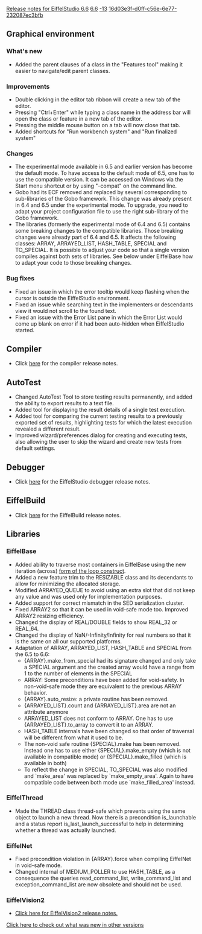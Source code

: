 [[Property:title|Release notes for EiffelStudio 6.6]]
[[Property:link_title|6.6]]
[[Property:weight|-13]]
[[Property:uuid|16d03e3f-d0ff-c56e-6e77-232087ec3bfb]]
==Graphical environment==

===What's new===
* Added the parent clauses of a class in the "Features tool" making it easier to navigate/edit parent classes.

===Improvements===
* Double clicking in the editor tab ribbon will create a new tab of the editor.
* Pressing "Ctrl+Enter" while typing a class name in the address bar will open the class or feature in a new tab of the editor.
* Pressing the middle mouse button on a tab will now close that tab.
* Added shortcuts for "Run workbench system" and "Run finalized system"

===Changes===
* The experimental mode available in 6.5 and earlier version has become the default mode. To have access to the default mode of 6.5, one has to use the compatible version. It can be accessed on Windows via the Start menu shortcut or by using "-compat" on the command line.
* Gobo had its ECF removed and replaced by several corresponding to sub-libraries of the Gobo framework. This change was already present in 6.4 and 6.5 under the experimental mode. To upgrade, you need to adapt your project configuration file to use the right sub-library of the Gobo framework.
* The libraries (formerly the experimental mode of 6.4 and 6.5) contains some breaking changes to the compatible libraries. Those breaking changes were already part of 6.4 and 6.5. It affects the following classes: ARRAY, ARRAYED_LIST, HASH_TABLE, SPECIAL and TO_SPECIAL. It is possible to adjust your code so that a single version compiles against both sets of libraries. See below under EiffelBase how to adapt your code to those breaking changes.

===Bug fixes===
* Fixed an issue in which the error tooltip would keep flashing when the cursor is outside the EiffelStudio environment.
* Fixed an issue while searching text in the implementers or descendants view it would not scroll to the found text.
* Fixed an issue with the Error List pane in which the Error List would come up blank on error if it had been auto-hidden when EiffelStudio started.

==Compiler==
* Click [[Major changes between ISE Eiffel 6.5 and ISE Eiffel 6.6|here]]  for the compiler release notes.

== AutoTest==
* Changed AutoTest Tool to store testing results permanently, and added the ability to export results to a text file.
* Added tool for displaying the result details of a single test execution.
* Added tool for comparing the current testing results to a previously exported set of results, highlighting tests for which the latest execution revealed a different result.
* Improved wizard/preferences dialog for creating and executing tests, also allowing the user to skip the wizard and create new tests from default settings.

==Debugger==
* Click [[Release notes for EiffelStudio 6.6 related to the debugger|here]]  for the EiffelStudio debugger release notes.

==EiffelBuild==
* Click [[EiffelBuild Version History|here]]  for the EiffelBuild release notes.

==Libraries==

===EiffelBase===
* Added ability to traverse most containers in EiffelBase using the new iteration (<e>across</e>) [[ET: Instructions#A closer look at the iteration form| form of the loop construct]].
* Added a new feature <e>trim</e> to the <e>RESIZABLE</e> class and its decendants to allow for minimizing the allocated storage.
* Modified <e>ARRAYED_QUEUE</e> to avoid using an extra slot that did not keep any value and was used only for implementation purposes.
* Added support for correct mismatch in the SED serialization cluster.
* Fixed <e>ARRAY2</e> so that it can be used in void-safe mode too. Improved <e>ARRAY2</e> resizing efficiency.
* Changed the display of REAL/DOUBLE fields to show REAL_32 or REAL_64.
* Changed the display of NaN/-Infinity/Infinity for real numbers so that it is the same on all our supported platforms.
* Adaptation of ARRAY, ARRAYED_LIST, HASH_TABLE and SPECIAL from the 6.5 to 6.6:
** {ARRAY}.make_from_special had its signature changed and only take a SPECIAL argument and the created array would have a range from 1 to the number of elements in the SPECIAL
** ARRAY: Some preconditions have been added for void-safety. In non-void-safe mode they are equivalent to the previous ARRAY behavior.
** {ARRAY}.auto_resize: a private routine has been removed.
** {ARRAYED_LIST}.count and {ARRAYED_LIST}.area are not an attribute anymore
** ARRAYED_LIST does not conform to ARRAY. One has to use {ARRAYED_LIST}.to_array to convert it to an ARRAY.
** HASH_TABLE internals have been changed so that order of traversal will be different from what it used to be.
** The non-void safe routine {SPECIAL}.make has been removed. Instead one has to use either {SPECIAL}.make_empty (which is not available in compatible mode) or {SPECIAL}.make_filled (which is available in both)
** To reflect the change in SPECIAL, TO_SPECIAL was also modified and `make_area' was replaced by `make_empty_area'. Again to have compatible code between both mode use `make_filled_area' instead.

===EiffelThread===
* Made the <e>THREAD</e> class thread-safe which prevents using the same object to launch a new thread. Now there is a precondition <e>is_launchable</e> and a status report <e>is_last_launch_successful</e> to help in determining whether a thread was actually launched.

===EiffelNet===
* Fixed precondition violation in <e>{ARRAY}.force</e> when compiling EiffelNet in void-safe mode.
* Changed internal of MEDIUM_POLLER to use HASH_TABLE, as a consequence the queries <e>read_command_list</e>, <e>write_command_list</e> and <e>exception_command_list</e> are now obsolete and should not be used.

===EiffelVision2===
* [[Revisions and Bug Fixes|Click here for EiffelVision2 release notes.]] 

[[EiffelStudio release notes|Click here to check out what was new in other versions]]  

